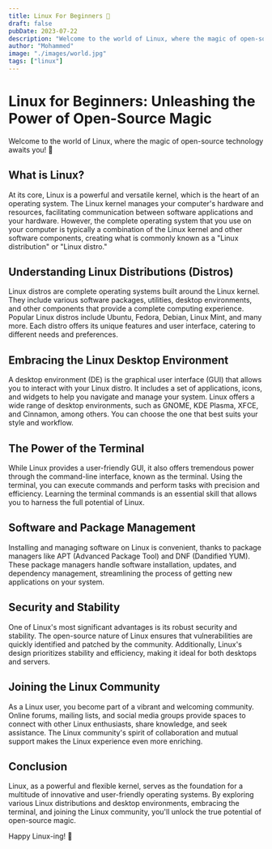 ```yaml
---
title: Linux For Beginners 🐧
draft: false
pubDate: 2023-07-22
description: "Welcome to the world of Linux, where the magic of open-source technology awaits you!"
author: "Mohammed"
image: "./images/world.jpg"
tags: ["linux"]
---
```


# Linux for Beginners: Unleashing the Power of Open-Source Magic

Welcome to the world of Linux, where the magic of open-source technology awaits you! 🐧

## What is Linux?

At its core, Linux is a powerful and versatile kernel, which is the heart of an operating system.
The Linux kernel manages your computer's hardware and resources, facilitating communication between
software applications and your hardware. However, the complete operating system that you use on
your computer is typically a combination of the Linux kernel and other software components,
creating what is commonly known as a "Linux distribution" or "Linux distro."

## Understanding Linux Distributions (Distros)

Linux distros are complete operating systems built around the Linux kernel.
They include various software packages, utilities, desktop environments, and other components
that provide a complete computing experience. Popular Linux distros include Ubuntu,
Fedora, Debian, Linux Mint, and many more. Each distro offers its unique features and user
interface, catering to different needs and preferences.

## Embracing the Linux Desktop Environment

A desktop environment (DE) is the graphical user interface (GUI) that allows you to interact
with your Linux distro. It includes a set of applications, icons, and widgets to help you
navigate and manage your system. Linux offers a wide range of desktop environments,
such as GNOME, KDE Plasma, XFCE, and Cinnamon, among others. You can choose the one that best
suits your style and workflow.

## The Power of the Terminal

While Linux provides a user-friendly GUI, it also offers tremendous power through the
command-line interface, known as the terminal. Using the terminal, you can execute commands
and perform tasks with precision and efficiency. Learning the terminal commands is an essential
skill that allows you to harness the full potential of Linux.

## Software and Package Management

Installing and managing software on Linux is convenient, thanks to package managers like
APT (Advanced Package Tool) and DNF (Dandified YUM). These package managers handle software
installation, updates, and dependency management, streamlining the process of getting new
applications on your system.

## Security and Stability

One of Linux's most significant advantages is its robust security and stability.
The open-source nature of Linux ensures that vulnerabilities are quickly identified and
patched by the community. Additionally, Linux's design prioritizes stability and efficiency,
making it ideal for both desktops and servers.

## Joining the Linux Community

As a Linux user, you become part of a vibrant and welcoming community. Online forums,
mailing lists, and social media groups provide spaces to connect with other Linux enthusiasts,
share knowledge, and seek assistance. The Linux community's spirit of collaboration and mutual
support makes the Linux experience even more enriching.

## Conclusion

Linux, as a powerful and flexible kernel, serves as the foundation for a multitude
of innovative and user-friendly operating systems. By exploring various Linux distributions
and desktop environments, embracing the terminal, and joining the Linux community, you'll
unlock the true potential of open-source magic.

Happy Linux-ing! 🚀
